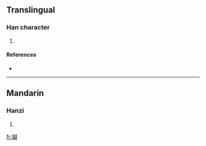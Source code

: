 ==Translingual==

===Han character===
{{Han char|rn=38|rad=女|as=08|sn=11|four=|canj=女水水水 (VEEE)}}

# {{defn|Han|sort=女08}}

====References====
* {{Han ref|kx=0263.370|dkj=06373|dj=0530.260|hdz=21063.020|uh=5A3A|ud=23098}}

----

==Mandarin==

===Hanzi===
{{cmn-hanzi|pin=[[zhuī]] ([[zhui1]])|wg=chui<sup>1</sup>}}

# {{defn|Mandarin}}

[[fr:娺]]